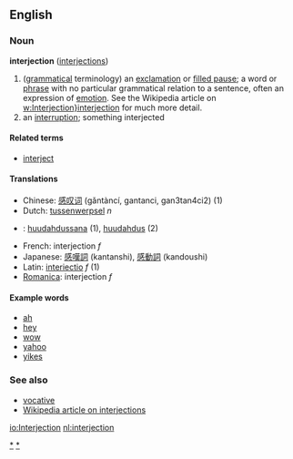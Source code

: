 ==English==
===Noun===
'''interjection''' ([[interjections]])

# ([[grammar|grammatical]] terminology) an [[exclamation]] or [[filled pause]]; a word or [[phrase]] with no particular grammatical relation to a sentence, often an expression of [[emotion]].  See the Wikipedia article on [[w:Interjection}interjection]] for much more detail.
# an [[interrupt]]ion; something interjected

====Related terms====
*[[interject]]

====Translations====
*Chinese: [[感叹词]] (gǎntàncí, gantanci, gan3tan4ci2) (1)
*Dutch: [[tussenwerpsel]] ''n''
*{{msg:fi}}: [[huudahdussana]] (1), [[huudahdus]] (2)
*French: interjection ''f''
*Japanese: [[感嘆詞]] (kantanshi), [[感動詞]] (kandoushi)
*Latin: [[interiectio]] ''f'' (1)
*[[Romanica]]: interjection ''f''

====Example words====
*[[ah]]
*[[hey]]
*[[wow]]
*[[yahoo]]
*[[yikes]]

===See also===
*[[vocative]]
*[[w:Interjection|Wikipedia article on interjections]]

[[Category:Interjections|*]]
[[Category:Parts of speech|*]]

[[io:Interjection]]
[[nl:interjection]]